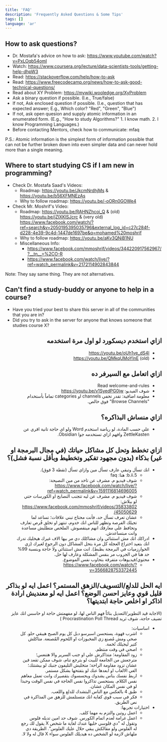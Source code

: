 ```yaml
---
title: 'FAQ'
description: 'Frequently Asked Questions & Some Tips'
tags: []
language: 'ar'
---
```



## How to ask questions?

-   Dr. Mostafa's advice on how to ask: https://www.youtube.com/watch?v=PxLOqb54omI
-   Watch: https://www.coursera.org/lecture/data-scientists-tools/getting-help-dhpW3
-   Read: https://stackoverflow.com/help/how-to-ask
-   Read: https://www.freecodecamp.org/news/how-to-ask-good-technical-questions/
-   Read about XY Problem: https://mywiki.wooledge.org/XyProblem
-   Ask a binary question if possible. (I.e., True/false)
-   If not, Ask enclosed question if possible. (I.e., question that has expected answer; E.g., Which color? "Red", "Green", "Blue")
-   If not, ask open quesion and supply atomic information in an enumerated form. (E.g., "How to study Algorithms?" 1. I know math. 2. I know Programming Languages.)
-   Before contacting Mentors, check how to communicate: ⁠mfaq

<Callout type="info" emoji="ℹ️">
	P.S.: Atomic information is the simplest form of information possible that can not be further broken down into even simpler data and can never hold more than a single meaning.
</Callout>

## Where to start studying CS if I am new in programming?

-   Check Dr. Mostafa Saad's Videos:
    -   Roadmap: https://youtu.be/JkcmNrdhjMs & https://youtu.be/b56XFMNEzAs
    -   Why to follow roadmap: https://youtu.be/-oORn0GOWe4
-   Check Mr. Moshrif's Video:
    -   Roadmap: https://youtu.be/RAHNZhcoi_Q & (old) https://youtu.be/jZIXKlSJcrc & (very old) https://www.facebook.com/watch/?ref=search&v=2050195395035796&external_log_id=c27c284f-d228-4e39-9c4d-1447de1697be&q=mohamed%20moshrif
    -   Why to follow roadmap: https://youtu.be/aKv3QNiB1NU
    -   Miscellaneous Info:
        -   https://www.facebook.com/mmoshrif/videos/344220917562967/?__tn__=%2CO-R
        -   https://www.facebook.com/watch/live/?ref=watch_permalink&v=2172114902843844

<Callout type="info" emoji="ℹ️">
	Note: They say same thing. They are not alternatives.
</Callout>

## Can't find a study-buddy or anyone to help in a course?

-   Have you tried your best to share this server in all of the communities that you are in?
-   Did you try to ask in the server for anyone that knows someone that studies course X?

<div dir="rtl">

## ازاي استخدم ديسكورد لو اول مرة استخدمه

-   https://youtu.be/oUh1ve_dS4I
-   https://youtu.be/QMkqUMoYInE (old)

## ازاي اتعامل مع السيرفر ده

-   Read ⁠welcome-and-rules
-   شوف الفيديو: https://youtu.be/v1SyedPG0jw
-   معلومة اضافية: تقدر تخفي channels او categories تماماً بأستخدام "Browse Channels" فوق خالص.

## ازاي منساش البذاكره؟

-   علي حسب المادة، لو رياضة استخدم Word ولو اي حاجة تانية اقري عن ZettleKasten وافهم ازاي تستخدمه جوا Obsidian.

## ازاي تخطط وتحل كل مشاكل حياتك (في مجال البرمجة او غير) بذكاء (بدون مجهود تفكير وتخطيط وبأقل نسبة فشل)؟

-   انك تسأل وتبقي عارف تسأل مين وازاي تسأل (نقطة 3 فوق).
    -   5.b.ii: هنا: ⁠faq⁠
    -   شوف فيديو م. مشرف عن تاخد من مين النصيحة: https://www.facebook.com/watch/live/?ref=watch_permalink&v=1591116814696005
    -   شوف فيديو م. مشرف عن ليه تتجنب النصايح او الكورسات حتي لو ببلاش: https://www.facebook.com/mmoshrif/videos/3583380245050629/
    -   عشان تعرف تسأل حد، فأنت محتاج تبني علاقات؛ تساعد لما تجيلك الفرصة وتظهر للناس انك خدوم، تنتهز او تخلق فُرص تعارف وتحافظ علي معارفك انهم مينقصوش. الملخص متطلبش مساعدة وانت مبتساعدش.
-   ادراكك انك مش استثنائي وان مشاكلك دي مر بيها الاف غيرك هيخليك تدرك انك بتعيد اختراع العجلة كل مرة بتحل المشاكل دون الرجوع لغيرك (زي الخوارزميات في البرمجة بظبط). انت مش استثنائي ولا حاجة وبنسبة 99% حد هنا في الجروب مر بنفس المشكلة وعارف لها حل.
-   محتوي/فيديوهات متفرقة بتحاوب نفس الموضوع.
    -   https://www.facebook.com/watch/?v=3566828753372445

## ايه الحل للدلع/التسويف/الزهق المستمر؟ اعمل ايه لو بذاكر قليل قوي وعايز احسن الوضع؟ اعمل ايه لو معنديش ارادة اذاكر او اخلص حاجة ابتديتها؟

<Callout type="info" emoji="ℹ️">
	(الاجابة قيد التطوير/التعديل بنائاً فهم الناس لها، لو مفهمتش حاجة او حاسس انك عايز تضيف حاجة، شوف ثريد Procrastination Poll Thread )
</Callout>

-   اساسيات:
    -   اشرب قهوة، يستحسن اسبرسو دبل كل يوم الصبح هيبقي حلو. كل صحي ومش مُصنع زي المخبوزات او اللحوم المُصنعة. متاكلش كتير ليجيلك تُخمة.
    -   اصحي في وقت منتظم.
    -   زود المقاومة؛ متذاكرش علي او جنب السرير والا هتنعس؛ مترجعش من الجامعة للبيت لو بترجع تنام، شوف ممكن تقعد فين عشان تزود مقاومة الراحة؛ متخليش التليفون جنبك لو بيشتتك؛ الغي الالعاب او ابعدها عنك لو بتفتحها بشكل مستمر.
    -   اربط نفسك بناس يشدوك ويحسسوك بتقصيرك وانت تعمل معاهم نفس الكلام. يستحسن تذاكروا نفس الحاجة في نفس الوقت وحبذا لو في نفس المكان عشان.
    -   طبق 4 بالعكس مع الناس البتشدك للدلع واللعب.
    -   فكر في سبب قوي كفاية انك متستلمش للزهق من المذاكرة في نص الطريق.
-   اختيارات تجربها:
    -   اعمل روتين والتزم به مهما كلف.
    -   اعمل غرامة لعدم اتمام الكورس. شوف حد امين تديله فلوس وتقول له "دي فلوسي خليها عندك لغاية ما شخص X يقول لك رجع له الفلوس ولو مقالكش يبقي حلال عليك الفلوس". الطريقة دي ملهاش لازمة لو الشخص ده هيديلك الفلوس سواء X قال له وﻻ ﻻ.

</div>
